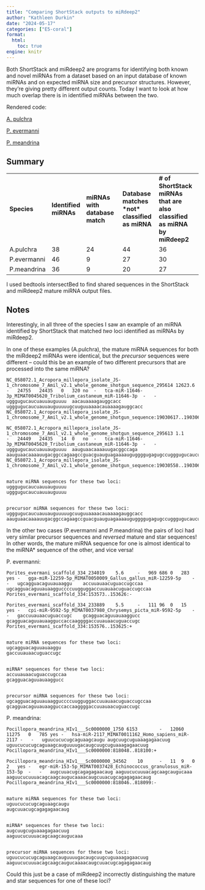 ```yaml
---
title: "Comparing ShortStack outputs to miRdeep2"
author: "Kathleen Durkin"
date: "2024-05-17"
categories: ["E5-coral"]
format:
  html:
    toc: true
engine: knitr
---
```


Both ShortStack and miRdeep2 are programs for identifying both known and novel miRNAs from a dataset based on an input database of known miRNAs and on expected miRNA size and precursor structures. However, they're giving pretty different output counts. Today I want to look at how much overlap there is in identified miRNAs between the two.

Rendered code:

[A. pulchra](https://github.com/urol-e5/deep-dive/blob/main/D-Apul/code/17-Apul-ShortStack-miRdeep2-comparison.md)

[P. evermanni](https://github.com/urol-e5/deep-dive/blob/main/E-Peve/code/17-Peve-ShortStack-miRdeep2-comparison.md)

[P. meandrina](https://github.com/urol-e5/deep-dive/blob/main/F-Pmea/code/17-Pmea-ShortStack-miRdeep2-comparison.md)

## Summary

|             |                       |                                |                                                  |                                                                           |
|------------|----------------|-----------------------|---------------------|----------------------------|
| **Species** | **Identified miRNAs** | **miRNAs with database match** | **Database matches \*not\* classified as miRNA** | **\# of ShortStack miRNAs that are also classified as miRNA by miRdeep2** |
| A.pulchra   | 38                    | 24                             | 44                                               | 36                                                                        |
| P.evermanni | 46                    | 9                              | 27                                               | 30                                                                        |
| P.meandrina | 36                    | 9                              | 20                                               | 27                                                                        |

I used bedtools intersectBed to find shared sequences in the ShortStack and miRdeep2 mature miRNA output files.

## Notes

Interestingly, in all three of the species I saw an example of an miRNA identified by ShortStack that matched *two* loci identified as miRNAs by miRdeep2.

In one of these examples (A.pulchra), the mature miRNA sequences for both the miRdeep2 miRNAs were identical, but the *precursor* sequences were different -- could this be an example of two different precursors that are processed into the same miRNA?

```         
NC_058072.1_Acropora_millepora_isolate_JS-1_chromosome_7_Amil_v2.1_whole_genome_shotgun_sequence_295614 12623.6     -   24755   24435   0   320 no  -   tca-miR-11646-3p_MIMAT0045620_Tribolium_castaneum_miR-11646-3p  -   -   ugggugucaucuauuauguuuu  aacauaaaagauggcacc  ugggugucaucuauuauguuuuugcuuguuaaaacauaaaagauggcacc  NC_058072.1_Acropora_millepora_isolate_JS-1_chromosome_7_Amil_v2.1_whole_genome_shotgun_sequence:19030617..19030667:+

NC_058072.1_Acropora_millepora_isolate_JS-1_chromosome_7_Amil_v2.1_whole_genome_shotgun_sequence_295613 1.1     -   24449   24435   14  0   no  -   tca-miR-11646-3p_MIMAT0045620_Tribolium_castaneum_miR-11646-3p  -   -   ugggugucaucuauuauguuuu  aauguaacaaaauugacggccaga    aauguaacaaaauugacggccagaagccguacguauguagaaaauguggggugagugccugggugucaucuauuauguuuu   NC_058072.1_Acropora_millepora_isolate_JS-1_chromosome_7_Amil_v2.1_whole_genome_shotgun_sequence:19030558..19030639:+


mature miRNA sequences for these two loci:
ugggugucaucuauuauguuuu
ugggugucaucuauuauguuuu


precursor miRNA sequences for these two loci:
ugggugucaucuauuauguuuuugcuuguuaaaacauaaaagauggcacc
aauguaacaaaauugacggccagaagccguacguauguagaaaauguggggugagugccugggugucaucuauuauguuuu
```

In the other two cases (P.evermanni and P.meandrina) the pairs of loci had very similar precursor sequences and *reversed* mature and star sequences! In other words, the mature miRNA sequence for one is almost identical to the miRNA\* sequence of the other, and vice versa!

P. evermanni:

```         
Porites_evermani_scaffold_334_234019    5.6     -   969 686 0   283 yes -   gga-miR-12259-5p_MIMAT0050009_Gallus_gallus_miR-12259-5p    -   -   ugcagguacaguuauaaggu    accuuauaacuguaccugccaa  ugcagguacaguuauaagguccccuugguggaccuuauaacuguaccugccaa   Porites_evermani_scaffold_334:153573..153626:-

Porites_evermani_scaffold_334_233889    5.5     -   111 96  0   15  yes -   cpi-miR-9592-5p_MIMAT0037980_Chrysemys_picta_miR-9592-5p    -   -   gaccuuauaacuguaccugc    gcagguacaguuauaaggucc   gcagguacaguuauaagguccaccaaggggaccuuauaacuguaccugc   Porites_evermani_scaffold_334:153576..153625:+


mature miRNA sequences for these two loci:
ugcagguacaguuauaaggu
gaccuuauaacuguaccugc


miRNA* sequences for these two loci:
accuuauaacuguaccugccaa
gcagguacaguuauaaggucc


precursor miRNA sequences for these two loci:
ugcagguacaguuauaagguccccuugguggaccuuauaacuguaccugccaa
gcagguacaguuauaagguccaccaaggggaccuuauaacuguaccugc
```

P. meandrina:

```         
Pocillopora_meandrina_HIv1___Sc0000000_1750 6153        -   12060   11275   0   785 yes -   hsa-miR-2117_MIMAT0011162_Homo_sapiens_miR-2117 -   -   uguucucucugcaguaagcaugu augcuugcuguaaagagaacuug uguucucucugcaguaagcauguuuugacaugcuugcuguaaagagaacuug    Pocillopora_meandrina_HIv1___Sc0000000:818048..818100:+

Pocillopora_meandrina_HIv1___Sc0000000_34562    10      -   11  9   0   2   yes -   egr-miR-153-5p_MIMAT0037428_Echinococcus_granulosus_miR-153-5p  -   -   augcuuacugcagagagaacaug aaguucucuuuacagcaagcaugucaaa    aaguucucuuuacagcaagcaugucaaaacaugcuuacugcagagagaacaug   Pocillopora_meandrina_HIv1___Sc0000000:818046..818099:-


mature miRNA sequences for these two loci:
uguucucucugcaguaagcaugu
augcuuacugcagagagaacaug


miRNA* sequences for these two loci:
augcuugcuguaaagagaacuug
aaguucucuuuacagcaagcaugucaaa


precursor miRNA sequences for these two loci:
uguucucucugcaguaagcauguuuugacaugcuugcuguaaagagaacuug
aaguucucuuuacagcaagcaugucaaaacaugcuuacugcagagagaacaug
```

Could this just be a case of miRdeep2 incorrectly distinguishing the mature and star sequences for one of these loci?
